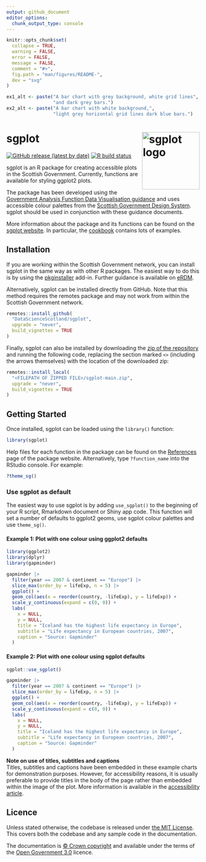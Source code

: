 ```yaml
---
output: github_document
editor_options: 
  chunk_output_type: console
---
```


<!-- README.md is generated from README.Rmd. Please edit that file -->

```r
knitr::opts_chunk$set(
  collapse = TRUE,
  warning = FALSE,
  error = FALSE,
  message = FALSE,
  comment = "#>",
  fig.path = "man/figures/README-",
  dev = "svg"
)

ex1_alt <- paste("A bar chart with grey background, white grid lines",
                 "and dark grey bars.")
ex2_alt <- paste("A bar chart with white background,",
                 "light grey horizontal grid lines dark blue bars.")

```

# sgplot <img src="man/figures/logo.svg" alt="sgplot logo" align="right" height="150"/>

<!-- badges: start -->

[![GitHub release (latest by date)](https://img.shields.io/github/v/release/DataScienceScotland/sgplot)](https://github.com/DataScienceScotland/sgplot/releases/latest) [![R build status](https://github.com/DataScienceScotland/sgplot/workflows/R-CMD-check/badge.svg)](https://github.com/DataScienceScotland/sgplot/actions)

<!-- badges: end -->

sgplot is an R package for creating accessible plots in the Scottish Government. Currently, functions are available for styling ggplot2 plots.

The package has been developed using the [Government Analysis Function Data Visualisation guidance](https://analysisfunction.civilservice.gov.uk/policy-store/data-visualisation-charts/) and uses accessible colour palettes from the [Scottish Government Design System](https://designsystem.gov.scot/guidance/charts).
sgplot should be used in conjunction with these guidance documents.

More information about the package and its functions can be found on the [sgplot website](https://DataScienceScotland.github.io/sgplot). In particular, the [cookbook](https://DataScienceScotland.github.io/sgplot/articles/cookbook.html) contains lots of examples.


## Installation

If you are working within the Scottish Government network, you can install sgplot in the same way as with other R packages. The easiest way to do this is by using the [pkginstaller](https://github.com/DataScienceScotland/pkginstaller/tree/main) add-in. Further guidance is available on [eRDM](https://erdm.scotland.gov.uk:8443/documents/A42404229/details).

Alternatively, sgplot can be installed directly from GitHub. Note that this method requires the remotes package and may not work from within the Scottish Government network.

``` r
remotes::install_github(
  "DataScienceScotland/sgplot",
  upgrade = "never",
  build_vignettes = TRUE
)
```

Finally, sgplot can also be installed by downloading the [zip of the repository](https://github.com/DataScienceScotland/sgplot/archive/main.zip) and running the following code, replacing the section marked `<>` (including the arrows themselves) with the location of the downloaded zip:

``` r
remotes::install_local(
  "<FILEPATH OF ZIPPED FILE>/sgplot-main.zip",
  upgrade = "never",
  build_vignettes = TRUE
)
```


## Getting Started

Once installed, sgplot can be loaded using the `library()` function:

``` r
library(sgplot)
```

Help files for each function in the package can be found on the [References](https://datasciencescotland.github.io/sgplot/reference) page of the package website. Alternatively, type `?function_name` into the RStudio console. For example:

``` r
?theme_sg()
```


### Use sgplot as default

The easiest way to use sgplot is by adding `use_sgplot()` to the beginning of your R script, Rmarkdown document or Shiny app code. This function will set a number of defaults to ggplot2 geoms, use sgplot colour palettes and use `theme_sg()`. 

#### Example 1: Plot with one colour using ggplot2 defaults

```r
library(ggplot2)
library(dplyr)
library(gapminder)

gapminder |> 
  filter(year == 2007 & continent == "Europe") |>
  slice_max(order_by = lifeExp, n = 5) |>
  ggplot() +
  geom_col(aes(x = reorder(country, -lifeExp), y = lifeExp)) +
  scale_y_continuous(expand = c(0, 0)) +
  labs(
    x = NULL,
    y = NULL,
    title = "Iceland has the highest life expectancy in Europe",
    subtitle = "Life expectancy in European countries, 2007",
    caption = "Source: Gapminder"
  )
```

#### Example 2: Plot with one colour using sgplot defaults

```r
sgplot::use_sgplot()

gapminder |> 
  filter(year == 2007 & continent == "Europe") |>
  slice_max(order_by = lifeExp, n = 5) |>
  ggplot() +
  geom_col(aes(x = reorder(country, -lifeExp), y = lifeExp)) +
  scale_y_continuous(expand = c(0, 0)) +
  labs(
    x = NULL,
    y = NULL,
    title = "Iceland has the highest life expectancy in Europe",
    subtitle = "Life expectancy in European countries, 2007",
    caption = "Source: Gapminder"
  )
```

**Note on use of titles, subtitles and captions** <br>
Titles, subtitles and captions have been embedded in these example charts for demonstration purposes. However, for accessibility reasons, it is usually preferable to provide titles in the body of the page rather than embedded within the image of the plot. More information is available in the [accessibility article](https://datasciencescotland.github.io/sgplot/articles/accessibility.html#other-accessibility-considerations).

## Licence

Unless stated otherwise, the codebase is released under [the MIT License](LICENSE). This covers both the codebase and any sample code in the documentation.

The documentation is [© Crown copyright](http://www.nationalarchives.gov.uk/information-management/re-using-public-sector-information/uk-government-licensing-framework/crown-copyright/) and available under the terms
of the [Open Government 3.0](http://www.nationalarchives.gov.uk/doc/open-government-licence/version/3/) licence.
